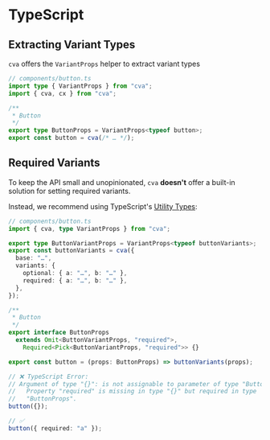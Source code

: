 # TypeScript

## Extracting Variant Types

`cva` offers the `VariantProps` helper to extract variant types

```ts
// components/button.ts
import type { VariantProps } from "cva";
import { cva, cx } from "cva";

/**
 * Button
 */
export type ButtonProps = VariantProps<typeof button>;
export const button = cva(/* … */);
```

## Required Variants

To keep the API small and unopinionated, `cva` **doesn't** offer a built-in solution for setting required variants.

Instead, we recommend using TypeScript's [Utility Types](https://www.typescriptlang.org/docs/handbook/utility-types.html):

```ts
// components/button.ts
import { cva, type VariantProps } from "cva";

export type ButtonVariantProps = VariantProps<typeof buttonVariants>;
export const buttonVariants = cva({
  base: "…",
  variants: {
    optional: { a: "…", b: "…" },
    required: { a: "…", b: "…" },
  },
});

/**
 * Button
 */
export interface ButtonProps
  extends Omit<ButtonVariantProps, "required">,
    Required<Pick<ButtonVariantProps, "required">> {}

export const button = (props: ButtonProps) => buttonVariants(props);

// ❌ TypeScript Error:
// Argument of type "{}": is not assignable to parameter of type "ButtonProps".
//   Property "required" is missing in type "{}" but required in type
//   "ButtonProps".
button({});

// ✅
button({ required: "a" });
```
